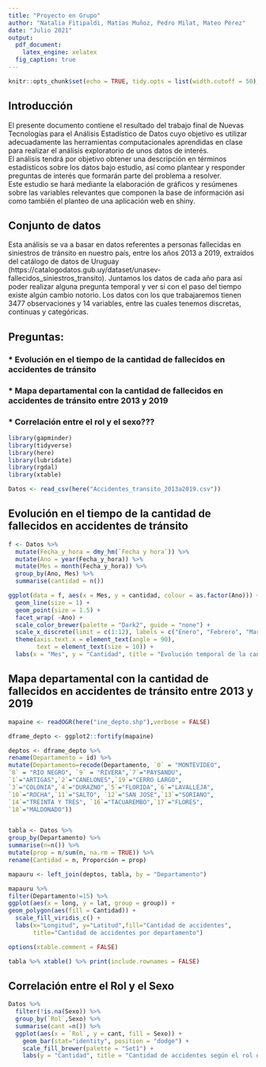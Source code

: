 ```yaml
---
title: "Proyecto en Grupo"
author: "Natalia Fitipaldi, Matías Muñoz, Pedro Milat, Mateo Pérez"
date: "Julio 2021"
output:
  pdf_document:
    latex_engine: xelatex
  fig_caption: true
---
```



```r
knitr::opts_chunk$set(echo = TRUE, tidy.opts = list(width.cutoff = 50), tidy = TRUE, fig.pos = 'h', out.extra = '', message = FALSE, warning = FALSE)
```


## Introducción

El presente documento contiene el resultado del trabajo final de Nuevas Tecnologías para el Análisis Estadístico de Datos cuyo objetivo es utilizar adecuadamente las herramientas computacionales aprendidas en clase para realizar el análisis exploratorio de unos datos de interés.  
El análisis tendrá por objetivo obtener una descripción en términos estadísticos sobre los datos bajo estudio, así como plantear y responder preguntas de interés que formarán parte del problema a resolver.  
Este estudio se hará mediante la elaboración de gráficos y resúmenes sobre las variables relevantes que componen la base de información así como también el planteo de una aplicación web en shiny.

## Conjunto de datos

Esta análisis se va a basar en datos referentes a personas fallecidas en siniestros de tránsito en nuestro país, entre los años 2013 a 2019, extraídos del catálogo de datos de Uruguay (https://catalogodatos.gub.uy/dataset/unasev-fallecidos_siniestros_transito).
Juntamos los datos de cada año para así poder realizar alguna pregunta temporal y ver si con el paso del tiempo existe algún cambio notorio.
Los datos con los que trabajaremos tienen 3477 observaciones y 14 variables, entre las cuales tenemos discretas, continuas y categóricas.

## Preguntas:

###   * Evolución en el tiempo de la cantidad de fallecidos en accidentes de tránsito
###   * Mapa departamental con la cantidad de fallecidos en accidentes de tránsito entre 2013 y 2019
###   * Correlación entre el rol y el sexo??? 

```r
library(gapminder)
library(tidyverse)
library(here)
library(lubridate)
library(rgdal)
library(xtable)

Datos <- read_csv(here("Accidentes_transito_2013a2019.csv"))
```

\newpage

## Evolución en el tiempo de la cantidad de fallecidos en accidentes de tránsito
 
```r

f <- Datos %>% 
  mutate(Fecha_y_hora = dmy_hm(`Fecha y hora`)) %>% 
  mutate(Ano = year(Fecha_y_hora)) %>% 
  mutate(Mes = month(Fecha_y_hora)) %>% 
  group_by(Ano, Mes) %>% 
  summarise(cantidad = n())

ggplot(data = f, aes(x = Mes, y = cantidad, colour = as.factor(Ano))) +
  geom_line(size = 1) +
  geom_point(size = 1.5) +
  facet_wrap( ~Ano) +
  scale_color_brewer(palette = "Dark2", guide = "none") +
  scale_x_discrete(limit = c(1:12), labels = c("Enero", "Febrero", "Marzo", "Abril", "Mayo", "Junio", "Julio", "Agosto", "Setiembre", "Octubre", "Noviembre", "Diciembre")) +
  theme(axis.text.x = element_text(angle = 90),
        text = element_text(size = 10)) +
  labs(x = "Mes", y = "Cantidad", title = "Evolución temporal de la cantidad de accidentes")

```

\newpage

## Mapa departamental con la cantidad de fallecidos en accidentes de tránsito entre 2013 y 2019
```r

mapaine <- readOGR(here("ine_depto.shp"),verbose = FALSE)

dframe_depto <- ggplot2::fortify(mapaine)

deptos <- dframe_depto %>%
rename(Departamento = id) %>%
mutate(Departamento=recode(Departamento, `0` = "MONTEVIDEO",
`8` = "RIO NEGRO", `9` = "RIVERA",`7`="PAYSANDU",
`1`="ARTIGAS",`2`="CANELONES",`19`="CERRO LARGO",
`3`="COLONIA",`4`="DURAZNO",`5`="FLORIDA",`6`="LAVALLEJA",
`10`="ROCHA",`11`="SALTO", `12`="SAN JOSE",`13`="SORIANO",
`14`="TREINTA Y TRES", `16`="TACUAREMBO",`17`="FLORES",
`18`="MALDONADO"))


tabla <- Datos %>%
group_by(Departamento) %>%
summarise(n=n()) %>%
mutate(prop = n/sum(n, na.rm = TRUE)) %>%
rename(Cantidad = n, Proporción = prop)

mapauru <- left_join(deptos, tabla, by = "Departamento")

mapauru %>%
filter(Departamento!=15) %>%
ggplot(aes(x = long, y = lat, group = group)) +
geom_polygon(aes(fill = Cantidad)) +
  scale_fill_viridis_c() +
  labs(x="Longitud", y="Latitud",fill="Cantidad de accidentes",
       title="Cantidad de accidentes por departamento")

options(xtable.comment = FALSE)

tabla %>% xtable() %>% print(include.rownames = FALSE)
```

\newpage

## Correlación entre el Rol y el Sexo
```r
Datos %>%
  filter(!is.na(Sexo)) %>%
  group_by(`Rol`,Sexo) %>%
  summarise(cant =n()) %>%
  ggplot(aes(x = `Rol`, y = cant, fill = Sexo)) +
    geom_bar(stat="identity", position = "dodge") +
    scale_fill_brewer(palette = "Set1") +
    labs(y = "Cantidad", title = "Cantidad de accidentes según el rol de la persona", subtitle = "Diferenciado por sexo")

```
